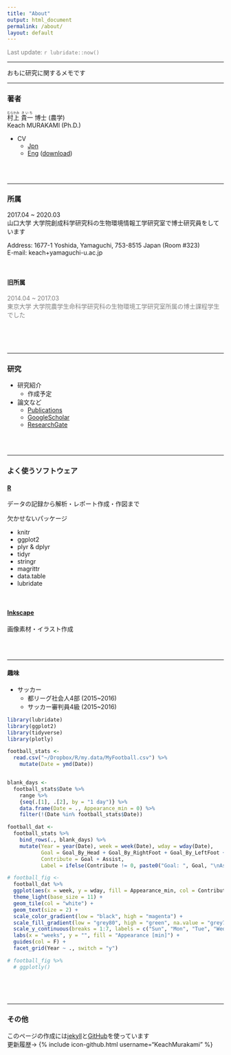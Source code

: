 ```yaml
---
title: "About"
output: html_document
permalink: /about/
layout: default
---
```


<FONT color="grey">Last update: `r lubridate::now()`  </FONT><br>

-----

おもに研究に関するメモです  

-----

### 著者

<ruby>村上<rp>（</rp><rt>むらかみ</rt><rp>）</rp></ruby>   <ruby>貴一<rp>（</rp><rt>きいち</rt><rp>）</rp></ruby> 博士 (農学)  
Keach MURAKAMI (Ph.D.)

- CV
    - [Jpn](https://keachmurakami.github.io/CVjp/)
    - [Eng](https://keachmurakami.github.io/CVen/) ([download](https://github.com/KeachMurakami/KeachMurakami.github.io/blob/master/_base/CV.pdf))

<br>
<br>

-----

### 所属

2017.04 \~ 2020.03  
山口大学 大学院創成科学研究科の生物環境情報工学研究室で博士研究員をしています  

Address: 1677-1 Yoshida, Yamaguchi, 753-8515 Japan (Room #323)  
E-mail: keach+yamaguchi-u.ac.jp  

<br>

#### 旧所属

<FONT color="grey">

2014.04 ~ 2017.03  <br>
東京大学 大学院農学生命科学研究科の生物環境工学研究室所属の博士課程学生でした<br><br>

</FONT>


<br>
<br>

-----

### 研究

- 研究紹介
    - 作成予定  
- 論文など
    - [Publications](https://keachmurakami.github.io/publications/)  
    - [GoogleScholar](https://scholar.google.co.jp/citations?user=IgtMr-oAAAAJ&hl=en)  
    <!-- - [ORCID id](https://orcid.org/0000-0001-8150-9535)   -->
    - [ResearchGate](https://www.researchgate.net/profile/Keach_Murakami) 

<br>
<br>

-----

### よく使うソフトウェア

#### [R](https://www.r-project.org/)

データの記録から解析・レポート作成・作図まで  

欠かせないパッケージ  

- knitr
- ggplot2
- plyr & dplyr
- tidyr
- stringr
- magrittr
- data.table
- lubridate

<br>

#### [Inkscape](https://inkscape.org/ja/)

画像素材・イラスト作成

<br>
<br>

-----

#### 趣味  

- サッカー  
    - 都リーグ社会人4部 (2015~2016)  
    - サッカー審判員4級 (2015~2016)  

```r
library(lubridate)
library(ggplot2)
library(tidyverse)
library(plotly)

football_stats <-
  read.csv("~/Dropbox/R/my.data/MyFootball.csv") %>%
    mutate(Date = ymd(Date))


blank_days <-
  football_stats$Date %>%
    range %>%
    {seq(.[1], .[2], by = "1 day")} %>%
    data.frame(Date = ., Appearance_min = 0) %>%
    filter(!(Date %in% football_stats$Date))

football_dat <-
  football_stats %>%
    bind_rows(., blank_days) %>%
    mutate(Year = year(Date), week = week(Date), wday = wday(Date),
           Goal = Goal_By_Head + Goal_By_RightFoot + Goal_By_LeftFoot + Goal_By_Other,
           Contribute = Goal + Assist,
           Label = ifelse(Contribute != 0, paste0("Goal: ", Goal, "\nAssist: ", Assist), ""))

# football_fig <-
  football_dat %>%
  ggplot(aes(x = week, y = wday, fill = Appearance_min, col = Contribute, label = Label)) +
  theme_light(base_size = 11) +
  geom_tile(col = "white") +
  geom_text(size = 2) +
  scale_color_gradient(low = "black", high = "magenta") +
  scale_fill_gradient(low = "grey80", high = "green", na.value = "grey75") +
  scale_y_continuous(breaks = 1:7, labels = c("Sun", "Mon", "Tue", "Wed", "Thu", "Fri", "Sat"), expand = c(0, 0)) +
  labs(x = "weeks", y = "", fill = "Appearance [min]") +
  guides(col = F) +
  facet_grid(Year ~ ., switch = "y")

# football_fig %>%
  # ggplotly()
  
```

<br>
<br>

-----

### その他  

このページの作成には[jekyll](https://jekyllrb.com)と[GitHub](https://github.com/)を使っています  
更新履歴→ {% include icon-github.html username="KeachMurakami" %}  